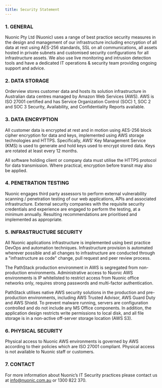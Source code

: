 ```yaml
---
title: Security Statement
---
```


### 1. GENERAL

Nuonic Pty Ltd (Nuonic) uses a range of best practice security measures in the design and management of our infrastructure including encryption of all data at rest using AES-256 standards, SSL on all communications, all assets hosted in private subnets and customised security configurations for all infrastructure assets. We also use live monitoring and intrusion detection tools and have a dedicated IT operations & security team providing ongoing support and advice.

### 2. DATA STORAGE

Orderview stores customer data and hosts its solution infrastructure in Australian data centres managed by Amazon Web Services (AWS). AWS is ISO 27001 certified and has Service Organization Control (SOC) 1, SOC 2 and SOC 3 Security, Availability, and Confidentiality Reports available.

### 3. DATA ENCRYPTION

All customer data is encrypted at rest and in motion using AES-256 block cipher encryption for data and keys, implemented using AWS storage technologies and HTTPS. Specifically, AWS’ Key Management Service (KMS) is used to generate and hold keys used to encrypt stored data. Keys are rotated at least every 12 months.

All software holding client or company data must utilise the HTTPS protocol for data transmission. Where practical, encryption before transit may also be applied.

### 4. PENETRATION TESTING

Nuonic engages third party assessors to perform external vulnerability scanning / penetration testing of our web applications, APIs and associated infrastructure. External security companies with the requisite security credentials and experience are engaged to perform the testing, at a minimum annually. Resulting recommendations are prioritised and implemented as appropriate.

### 5. INFRASTRUCTURE SECURITY

All Nuonic applications infrastructure is implemented using best practice DevOps and automation techniques. Infrastructure provision is automated wherever possible and all changes to infrastructure are conducted through a "infrastructure as code" change, pull request and peer review process.

The PathStack production environment in AWS is segregated from non-production environments. Administrative access to Nuonic AWS environments is IP whitelisted to restrict access from Nuonic office networks only, requires strong passwords and multi-factor authentication.

PathStack utilises native AWS security solutions in the production and pre-production environments, including AWS Trusted Advisor, AWS Guard Duty and AWS Shield. To prevent malware running, servers are configuration controlled and do not include any MS Office components. In addition, the application design restricts write permissions to local disk, and all file storage is in a non-active off-server storage location (AWS S3).

### 6. PHYSICAL SECURITY
Physical access to Nuonic AWS environments is governed by AWS according to their policies which are ISO 27001 compliant. Physical access is not available to Nuonic staff or customers.

### 7. CONTACT

For more information about Nuonic’s IT Security practices please contact us at info@nuonic.com.au or 1300 822 370.
